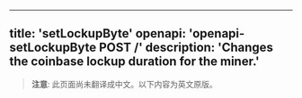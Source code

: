 <!-- AUTO-GENERATED-CONTENT:START (ENGLISH-COPY) -->
---
title: 'setLockupByte'
openapi: 'openapi-setLockupByte POST /'
description: 'Changes the coinbase lockup duration for the miner.'
---

> **注意**: 此页面尚未翻译成中文。以下内容为英文原版。
